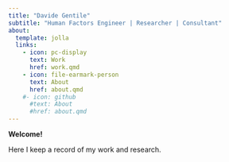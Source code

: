 ```yaml
---
title: "Davide Gentile"
subtitle: "Human Factors Engineer | Researcher | Consultant"
about:
  template: jolla
  links:
    - icon: pc-display
      text: Work
      href: work.qmd
    - icon: file-earmark-person
      text: About
      href: about.qmd
    #- icon: github
      #text: About
      #href: about.qmd
---
```


**Welcome!**

Here I keep a record of my work and research.
